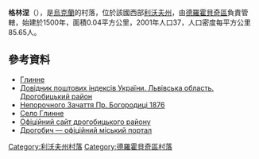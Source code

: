{{No footnotes|time=2019-02-02T04:14:04+00:00}}
{{Bare URLs}}
{{coord|49|26|54|N|23|28|39|E|scale:100000|display=title}}

'''格林涅'''（{{lang-uk|Глинне}}），是[[烏克蘭|烏克蘭]]的村落，位於該國西部[[利沃夫州|利沃夫州]]，由[[德羅霍貝奇區|德羅霍貝奇區]]負責管轄，始建於1500年，面積0.04平方公里，2001年人口37，人口密度每平方公里85.65人。

==參考資料==
* [http://w1.c1.rada.gov.ua/pls/z7503/A005?rdat1=03.10.2015&rf7571=19426 Глинне]
* [http://www.uaidx.com/13/302/index Довідник поштових індексів України. Львівська область. Дрогобицький район] {{Wayback|url=http://www.uaidx.com/13/302/index |date=20160909185005 }}
* [http://decerkva.org.ua/2drohobH.html Непорочного Зачаття Пр. Богородиці 1876]{{dead link|date=2018年3月 |bot=InternetArchiveBot |fix-attempted=yes }}
* [http://gska2.rada.gov.ua/pls/z7502/A005?rdat1=21.06.2006&rf7571=19426 Село Глинне]{{dead link|date=2018年3月 |bot=InternetArchiveBot |fix-attempted=yes }}
* [https://web.archive.org/web/20060924001826/http://rajon.drohobych.com.ua/ Офіційний сайт дрогобицького району]
* [http://www.drohobych.com Дрогобич — офіційний міський портал]

{{DEFAULTSORT:Глинне}}
[[Category:利沃夫州村落|Category:利沃夫州村落]]
[[Category:德羅霍貝奇區村落|Category:德羅霍貝奇區村落]]


{{Lviv-geo-stub}}